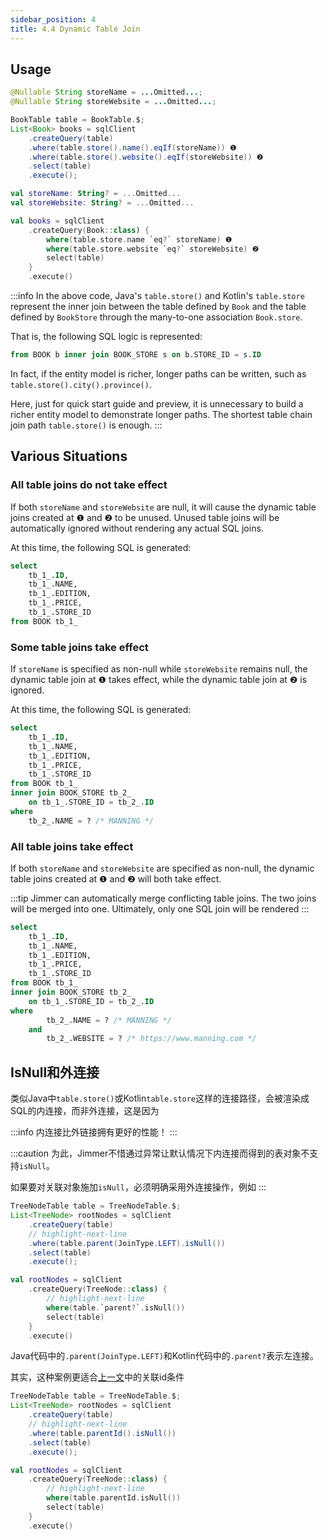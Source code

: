 ```yaml
---
sidebar_position: 4
title: 4.4 Dynamic Table Join
---
```



## Usage

<Tabs groupId="language">
<TabItem value="java" label="Java">

```java
@Nullable String storeName = ...Omitted...;
@Nullable String storeWebsite = ...Omitted...;

BookTable table = BookTable.$;
List<Book> books = sqlClient
    .createQuery(table)
    .where(table.store().name().eqIf(storeName)) ❶
    .where(table.store().website().eqIf(storeWebsite)) ❷
    .select(table)
    .execute();
```

</TabItem>
<TabItem value="kotlin" label="Kotlin">

```kotlin
val storeName: String? = ...Omitted...
val storeWebsite: String? = ...Omitted...

val books = sqlClient
    .createQuery(Book::class) {
        where(table.store.name `eq?` storeName) ❶
        where(table.store.website `eq?` storeWebsite) ❷
        select(table)
    }
    .execute()
```

</TabItem>
</Tabs>

:::info 
In the above code, Java's `table.store()` and Kotlin's `table.store` represent the inner join between the table defined by `Book` and the table defined by `BookStore` through the many-to-one association `Book.store`. 

That is, the following SQL logic is represented:

````sql
from BOOK b inner join BOOK_STORE s on b.STORE_ID = s.ID
````

In fact, if the entity model is richer, longer paths can be written, such as `table.store().city().province()`.

Here, just for quick start guide and preview, it is unnecessary to build a richer entity model to demonstrate longer paths. The shortest table chain join path `table.store()` is enough. 
:::

## Various Situations 

### All table joins do not take effect 

If both `storeName` and `storeWebsite` are null, it will cause the dynamic table joins created at ❶ and ❷ to be unused. Unused table joins will be automatically ignored without rendering any actual SQL joins.

At this time, the following SQL is generated:

```sql
select
    tb_1_.ID,
    tb_1_.NAME,
    tb_1_.EDITION,
    tb_1_.PRICE,
    tb_1_.STORE_ID
from BOOK tb_1_
```

### Some table joins take effect

If `storeName` is specified as non-null while `storeWebsite` remains null, the dynamic table join at ❶ takes effect, while the dynamic table join at ❷ is ignored.

At this time, the following SQL is generated:

```sql
select
    tb_1_.ID,
    tb_1_.NAME,
    tb_1_.EDITION,
    tb_1_.PRICE,
    tb_1_.STORE_ID
from BOOK tb_1_
inner join BOOK_STORE tb_2_
    on tb_1_.STORE_ID = tb_2_.ID
where
    tb_2_.NAME = ? /* MANNING */
```

### All table joins take effect

If both `storeName` and `storeWebsite` are specified as non-null, the dynamic table joins created at ❶ and ❷ will both take effect.  

:::tip 
Jimmer can automatically merge conflicting table joins. The two joins will be merged into one. 
Ultimately, only one SQL join will be rendered 
:::

```sql
select
    tb_1_.ID,
    tb_1_.NAME,
    tb_1_.EDITION,
    tb_1_.PRICE,
    tb_1_.STORE_ID
from BOOK tb_1_
inner join BOOK_STORE tb_2_
    on tb_1_.STORE_ID = tb_2_.ID
where
        tb_2_.NAME = ? /* MANNING */
    and
        tb_2_.WEBSITE = ? /* https://www.manning.com */
```

## IsNull和外连接

类似Java中`table.store()`或Kotlin`table.store`这样的连接路径，会被渲染成SQL的内连接，而非外连接，这是因为

:::info
内连接比外链接拥有更好的性能！
:::

:::caution
为此，Jimmer不惜通过异常让默认情况下内连接而得到的表对象不支持`isNull`。

如果要对关联对象施加`isNull`，必须明确采用外连接操作，例如
:::

<Tabs groupId="language">
<TabItem value="java" label="Java">

```java
TreeNodeTable table = TreeNodeTable.$;
List<TreeNode> rootNodes = sqlClient
    .createQuery(table)
    // highlight-next-line
    .where(table.parent(JoinType.LEFT).isNull())
    .select(table)
    .execute();
```

</TabItem>
<TabItem value="kotlin" label="Kotlin">

```kotlin
val rootNodes = sqlClient
    .createQuery(TreeNode::class) {
        // highlight-next-line
        where(table.`parent?`.isNull())
        select(table)
    }
    .execute()
```

</TabItem>
</Tabs>

Java代码中的`.parent(JoinType.LEFT)`和Kotlin代码中的`.parent?`表示左连接。

其实，这种案例更适合[上一文](./associated-id)中的关联id条件

<Tabs groupId="language">
<TabItem value="java" label="Java">

```java
TreeNodeTable table = TreeNodeTable.$;
List<TreeNode> rootNodes = sqlClient
    .createQuery(table)
    // highlight-next-line
    .where(table.parentId().isNull())
    .select(table)
    .execute();
```

</TabItem>
<TabItem value="kotlin" label="Kotlin">

```kotlin
val rootNodes = sqlClient
    .createQuery(TreeNode::class) {
        // highlight-next-line
        where(table.parentId.isNull())
        select(table)
    }
    .execute()
```

</TabItem>
</Tabs>
